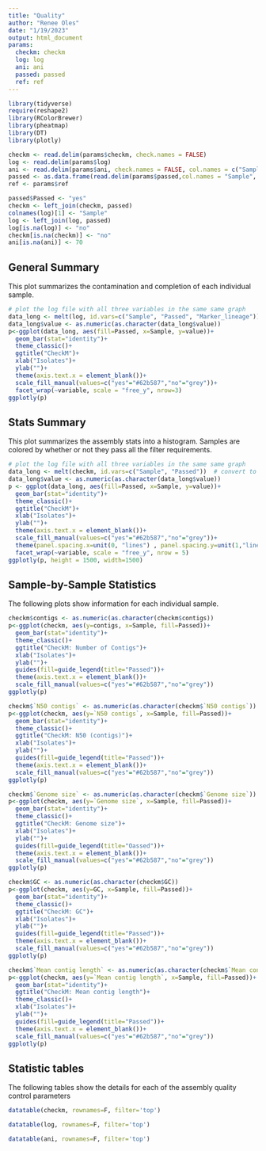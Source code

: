 ```yaml
---
title: "Quality"
author: "Renee Oles"
date: "1/19/2023"
output: html_document
params:
  checkm: checkm
  log: log
  ani: ani
  passed: passed
  ref: ref
---
```


```r
library(tidyverse)
require(reshape2)
library(RColorBrewer)
library(pheatmap)
library(DT)
library(plotly)
```

```r
checkm <- read.delim(params$checkm, check.names = FALSE)
log <- read.delim(params$log)
ani <- read.delim(params$ani, check.names = FALSE, col.names = c("Sample", "Reference", "PID", "Orthologous Matches", "Total Sequences"))
passed <- as.data.frame(read.delim(params$passed,col.names = "Sample", header=FALSE))
ref <- params$ref
```


```r
passed$Passed <- "yes"
checkm <- left_join(checkm, passed)
colnames(log)[1] <- "Sample"
log <- left_join(log, passed)
log[is.na(log)] <- "no"
checkm[is.na(checkm)] <- "no"
ani[is.na(ani)] <- 70
```

## General Summary 
This plot summarizes the contamination and completion of each individual sample.
```r
# plot the log file with all three variables in the same same graph
data_long <- melt(log, id.vars=c("Sample", "Passed", "Marker_lineage"))  # convert to long format
data_long$value <- as.numeric(as.character(data_long$value))
p<-ggplot(data_long, aes(fill=Passed, x=Sample, y=value))+
  geom_bar(stat="identity")+
  theme_classic()+
  ggtitle("CheckM")+
  xlab("Isolates")+
  ylab("")+
  theme(axis.text.x = element_blank())+
  scale_fill_manual(values=c("yes"="#62b587","no"="grey"))+
  facet_wrap(~variable, scale = "free_y", nrow=3)
ggplotly(p)
```


## Stats Summary 
This plot summarizes the assembly stats into a histogram. Samples are colored by whether or not they pass all the filter requirements.
```r
# plot the log file with all three variables in the same same graph
data_long <- melt(checkm, id.vars=c("Sample", "Passed"))  # convert to long format
data_long$value <- as.numeric(as.character(data_long$value))
p <- ggplot(data_long, aes(fill=Passed, x=Sample, y=value))+
  geom_bar(stat="identity")+
  theme_classic()+
  ggtitle("CheckM")+
  xlab("Isolates")+
  ylab("")+
  theme(axis.text.x = element_blank())+
  scale_fill_manual(values=c("yes"="#62b587","no"="grey"))+
  theme(panel.spacing.x=unit(0, "lines") , panel.spacing.y=unit(1,"lines"))+
  facet_wrap(~variable, scale = "free_y", nrow = 5)
ggplotly(p, height = 1500, width=1500)
```

## Sample-by-Sample Statistics

The following plots show information for each individual sample. 

```r
checkm$contigs <- as.numeric(as.character(checkm$contigs))
p<-ggplot(checkm, aes(y=contigs, x=Sample, fill=Passed))+
  geom_bar(stat="identity")+
  theme_classic()+
  ggtitle("CheckM: Number of Contigs")+
  xlab("Isolates")+
  ylab("")+
  guides(fill=guide_legend(title="Passed"))+
  theme(axis.text.x = element_blank())+
  scale_fill_manual(values=c("yes"="#62b587","no"="grey"))
ggplotly(p)
```

```r
checkm$`N50 contigs` <- as.numeric(as.character(checkm$`N50 contigs`))
p<-ggplot(checkm, aes(y=`N50 contigs`, x=Sample, fill=Passed))+
  geom_bar(stat="identity")+
  theme_classic()+
  ggtitle("CheckM: N50 (contigs)")+
  xlab("Isolates")+
  ylab("")+
  guides(fill=guide_legend(title="Passed"))+
  theme(axis.text.x = element_blank())+
  scale_fill_manual(values=c("yes"="#62b587","no"="grey"))
ggplotly(p)
```


```r
checkm$`Genome size` <- as.numeric(as.character(checkm$`Genome size`))
p<-ggplot(checkm, aes(y=`Genome size`, x=Sample, fill=Passed))+
  geom_bar(stat="identity")+
  theme_classic()+
  ggtitle("CheckM: Genome size")+
  xlab("Isolates")+
  ylab("")+
  guides(fill=guide_legend(title="Oassed"))+
  theme(axis.text.x = element_blank())+
  scale_fill_manual(values=c("yes"="#62b587","no"="grey"))
ggplotly(p)
```

```r
checkm$GC <- as.numeric(as.character(checkm$GC))
p<-ggplot(checkm, aes(y=GC, x=Sample, fill=Passed))+
  geom_bar(stat="identity")+
  theme_classic()+
  ggtitle("CheckM: GC")+
  xlab("Isolates")+
  ylab("")+
  guides(fill=guide_legend(title="Passed"))+
  theme(axis.text.x = element_blank())+
  scale_fill_manual(values=c("yes"="#62b587","no"="grey"))
ggplotly(p)
```

```r
checkm$`Mean contig length` <- as.numeric(as.character(checkm$`Mean contig length`))
p<-ggplot(checkm, aes(y=`Mean contig length`, x=Sample, fill=Passed))+
  geom_bar(stat="identity")+
  ggtitle("CheckM: Mean contig length")+
  theme_classic()+
  xlab("Isolates")+
  ylab("")+
  guides(fill=guide_legend(title="Passed"))+
  theme(axis.text.x = element_blank())+
  scale_fill_manual(values=c("yes"="#62b587","no"="grey"))
ggplotly(p)
```

## Statistic tables
The following tables show the details for each of the assembly quality control parameters
```r
datatable(checkm, rownames=F, filter='top')
```

```r
datatable(log, rownames=F, filter='top')
```

```r
datatable(ani, rownames=F, filter='top')
```

